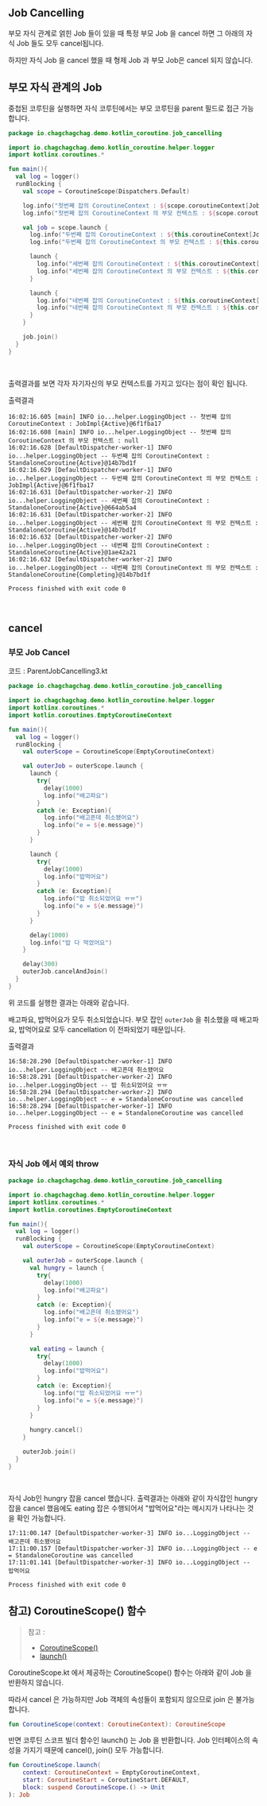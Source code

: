 ## Job Cancelling

부모 자식 관계로 얽힌 Job 들이 있을 때 특정 부모  Job 을 cancel 하면 그 아래의 자식 Job 들도 모두 cancel됩니다.<br/>

하지만 자식 Job 을 cancel 했을 때 형제 Job 과 부모 Job은 cancel 되지 않습니다.<br/>



## 부모 자식 관계의 Job

중첩된 코루틴을 실행하면 자식 코루틴에서는 부모 코루틴을 parent 필드로 접근 가능합니다.

```kotlin
package io.chagchagchag.demo.kotlin_coroutine.job_cancelling

import io.chagchagchag.demo.kotlin_coroutine.helper.logger
import kotlinx.coroutines.*

fun main(){
  val log = logger()
  runBlocking {
    val scope = CoroutineScope(Dispatchers.Default)

    log.info("첫번째 잡의 CoroutineContext : ${scope.coroutineContext[Job]}")
    log.info("첫번째 잡의 CoroutineContext 의 부모 컨텍스트 : ${scope.coroutineContext[Job]?.parent}")

    val job = scope.launch {
      log.info("두번째 잡의 CoroutineContext : ${this.coroutineContext[Job]}")
      log.info("두번째 잡의 CoroutineContext 의 부모 컨텍스트 : ${this.coroutineContext[Job]?.parent}")

      launch {
        log.info("세번째 잡의 CoroutineContext : ${this.coroutineContext[Job]}")
        log.info("세번째 잡의 CoroutineContext 의 부모 컨텍스트 : ${this.coroutineContext[Job]?.parent}")
      }

      launch {
        log.info("네번째 잡의 CoroutineContext : ${this.coroutineContext[Job]}")
        log.info("네번째 잡의 CoroutineContext 의 부모 컨텍스트 : ${this.coroutineContext[Job]?.parent}")
      }
    }

    job.join()
  }
}
```

<br/>



출력결과를 보면 각자 자기자신의 부모 컨텍스트를 가지고 있다는 점이 확인 됩니다.<br/>



출력결과

```plain
16:02:16.605 [main] INFO io...helper.LoggingObject -- 첫번째 잡의 CoroutineContext : JobImpl{Active}@6f1fba17
16:02:16.608 [main] INFO io...helper.LoggingObject -- 첫번째 잡의 CoroutineContext 의 부모 컨텍스트 : null
16:02:16.628 [DefaultDispatcher-worker-1] INFO io...helper.LoggingObject -- 두번째 잡의 CoroutineContext : StandaloneCoroutine{Active}@14b7bd1f
16:02:16.629 [DefaultDispatcher-worker-1] INFO io...helper.LoggingObject -- 두번째 잡의 CoroutineContext 의 부모 컨텍스트 : JobImpl{Active}@6f1fba17
16:02:16.631 [DefaultDispatcher-worker-2] INFO io...helper.LoggingObject -- 세번째 잡의 CoroutineContext : StandaloneCoroutine{Active}@664ab5a4
16:02:16.631 [DefaultDispatcher-worker-2] INFO io...helper.LoggingObject -- 세번째 잡의 CoroutineContext 의 부모 컨텍스트 : StandaloneCoroutine{Active}@14b7bd1f
16:02:16.632 [DefaultDispatcher-worker-2] INFO io...helper.LoggingObject -- 네번째 잡의 CoroutineContext : StandaloneCoroutine{Active}@1ae42a21
16:02:16.632 [DefaultDispatcher-worker-2] INFO io...helper.LoggingObject -- 네번째 잡의 CoroutineContext 의 부모 컨텍스트 : StandaloneCoroutine{Completing}@14b7bd1f

Process finished with exit code 0
```

<br/>



## cancel



### 부모 Job Cancel

코드 : ParentJobCancelling3.kt

```kotlin
package io.chagchagchag.demo.kotlin_coroutine.job_cancelling

import io.chagchagchag.demo.kotlin_coroutine.helper.logger
import kotlinx.coroutines.*
import kotlin.coroutines.EmptyCoroutineContext

fun main(){
  val log = logger()
  runBlocking {
    val outerScope = CoroutineScope(EmptyCoroutineContext)

    val outerJob = outerScope.launch {
      launch {
        try{
          delay(1000)
          log.info("배고파요")
        }
        catch (e: Exception){
          log.info("배고픈데 취소됐어요")
          log.info("e = ${e.message}")
        }
      }

      launch {
        try{
          delay(1000)
          log.info("밥먹어요")
        }
        catch (e: Exception){
          log.info("밥 취소되었어요 ㅠㅠ")
          log.info("e = ${e.message}")
        }
      }

      delay(1000)
      log.info("밥 다 먹었어요")
    }

    delay(300)
    outerJob.cancelAndJoin()
  }
}
```

위 코드를 실행한 결과는 아래와 같습니다.<br/>

배고파요, 밥먹어요가 모두 취소되었습니다. 부모 잡인 `outerJob` 을 취소했을 때 배고파요, 밥먹어요로 모두 cancellation 이 전파되었기 때문입니다.<br/>



출력결과

```plain
16:58:28.290 [DefaultDispatcher-worker-1] INFO io...helper.LoggingObject -- 배고픈데 취소됐어요
16:58:28.291 [DefaultDispatcher-worker-2] INFO io...helper.LoggingObject -- 밥 취소되었어요 ㅠㅠ
16:58:28.294 [DefaultDispatcher-worker-2] INFO io...helper.LoggingObject -- e = StandaloneCoroutine was cancelled
16:58:28.294 [DefaultDispatcher-worker-1] INFO io...helper.LoggingObject -- e = StandaloneCoroutine was cancelled

Process finished with exit code 0
```

<br/>



### 자식 Job 에서 예외 throw 

```kotlin
package io.chagchagchag.demo.kotlin_coroutine.job_cancelling

import io.chagchagchag.demo.kotlin_coroutine.helper.logger
import kotlinx.coroutines.*
import kotlin.coroutines.EmptyCoroutineContext

fun main(){
  val log = logger()
  runBlocking {
    val outerScope = CoroutineScope(EmptyCoroutineContext)

    val outerJob = outerScope.launch {
      val hungry = launch {
        try{
          delay(1000)
          log.info("배고파요")
        }
        catch (e: Exception){
          log.info("배고픈데 취소됐어요")
          log.info("e = ${e.message}")
        }
      }

      val eating = launch {
        try{
          delay(1000)
          log.info("밥먹어요")
        }
        catch (e: Exception){
          log.info("밥 취소되었어요 ㅠㅠ")
          log.info("e = ${e.message}")
        }
      }
      
      hungry.cancel()
    }

    outerJob.join()
  }
}
```

<br/>



자식 Job인 hungry 잡을 cancel 했습니다. 출력결과는 아래와 같이 자식잡인 hungry 잡을 cancel 했음에도 eating 잡은 수행되어서 "밥먹어요"라는 메시지가 나타나는 것을 확인 가능합니다.<br/>

```plain
17:11:00.147 [DefaultDispatcher-worker-3] INFO io...LoggingObject -- 배고픈데 취소됐어요
17:11:00.157 [DefaultDispatcher-worker-3] INFO io...LoggingObject -- e = StandaloneCoroutine was cancelled
17:11:01.141 [DefaultDispatcher-worker-3] INFO io...LoggingObject -- 밥먹어요

Process finished with exit code 0
```



## 참고) CoroutineScope() 함수

> 참고 : 
>
> - [CoroutineScope()](https://kotlinlang.org/api/kotlinx.coroutines/kotlinx-coroutines-core/kotlinx.coroutines/-coroutine-scope.html)
> - [launch()](https://kotlinlang.org/api/kotlinx.coroutines/kotlinx-coroutines-core/kotlinx.coroutines/launch.html)



CoroutineScope.kt 에서 제공하는 CoroutineScope() 함수는 아래와 같이 Job 을 반환하지 않습니다. <br/>

따라서 cancel 은 가능하지만 Job 객체의 속성들이 포함되지 않으므로 join 은 불가능합니다.<br/>

```kotlin
fun CoroutineScope(context: CoroutineContext): CoroutineScope
```



반면 코루틴 스코프 빌더 함수인 launch() 는 Job 을 반환합니다. Job 인터페이스의 속성을 가지기 때문에 cancel(), join() 모두 가능합니다.

```kotlin
fun CoroutineScope.launch(
    context: CoroutineContext = EmptyCoroutineContext, 
    start: CoroutineStart = CoroutineStart.DEFAULT, 
    block: suspend CoroutineScope.() -> Unit
): Job
```






